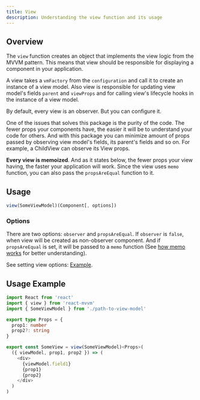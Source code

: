```yaml
---
title: View
description: Understanding the view function and its usage
---
```



## Overview

The `view` function creates an object that implements the view logic from the MVVM pattern. This means that view should be responsible for displaying a component in your application.

A view takes a `vmFactory` from the `configuration` and call it to create an instance of a view model. Also view is responsible for updating view model's fields `parent` and `viewProps` and for calling view's lifecycle hooks in the instance of a view model.

By default, every view is an observer. But you can configure it.

<Callout>
  One of the issues that solves this package is the purity of the code. The
  fewer props your components have, the easier it will be to understand your
  code for others. And with this package you can minimize amount of props passed
  by observing view model's fields, its parent's fields and so on. For example,
  a ChildView can observe its View props.
</Callout>

**Every view is memoized**. And as it states below, the fewer props your view having, the faster your application will work. Since the view uses `memo` function, you can also pass the `propsAreEqual` function to it.

## Usage

```typescript
view(SomeViewModel)(Component[, options])
```

### Options

There are two options: `observer` and `propsAreEqual`. If `observer` is `false`, when view will be created as non-observer component. And if `propsAreEqual` is set, it will be passed to a `memo` function (See [how memo works](https://reactjs.org/docs/react-api.html#reactmemo) for better understanding).

See setting view options: [Example](/docs/examples/basic-examples#setting-options).

## Usage Example

```typescript
import React from 'react'
import { view } from 'react-mvvm'
import { SomeViewModel } from './path-to-view-model'

export type Props = {
  prop1: number
  prop2?: string
}

export const SomeView = view(SomeViewModel)<Props>(
  ({ viewModel, prop1, prop2 }) => (
    <div>
      {viewModel.field1}
      {prop1}
      {prop2}
    </div>
  )
)
```
